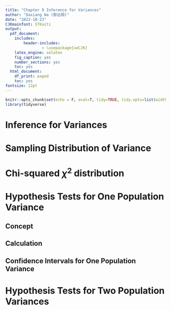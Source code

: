 ```yaml
---
title: "Chapter 9 Inference for Variances"
author: "Daxiang Na (那达翔)"
date: "2022-10-23"
CJKmainfont: STKaiti
output: 
  pdf_document: 
    includes:
        header-includes:
                - \usepackage{xeCJK}
    latex_engine: xelatex
    fig_caption: yes
    number_sections: yes
    toc: yes
  html_document:
    df_print: paged
    toc: yes
fontsize: 12pt
---
```


```r
knitr::opts_chunk$set(echo = F, eval=T, tidy=TRUE, tidy.opts=list(width.cutoff=70))
library(tidyverse)
```

# Inference for Variances

# Sampling Distribution of Variance

# Chi-squared $\chi^2$ distribution

# Hypothesis Tests for One Population Variance

## Concept

## Calculation

## Confidence Intervals for One Population Variance

# Hypothesis Tests for Two Population Variances

